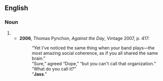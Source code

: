 ==English==
===Noun===
{{en-noun|-}}

# {{obsolete spelling of|[[jazz]]}}
#*'''2006''', Thomas Pynchon, ''Against the Day'', Vintage 2007, p. 417:
#*:“Yet I've noticed the same thing when your band plays—the most amazing social coherence, as if you all shared the same brain.”
#*:“Sure,” agreed “Dope,” “but you can't call that organization.”
#*:“What do you call it?”
#*:“'''Jass'''.”